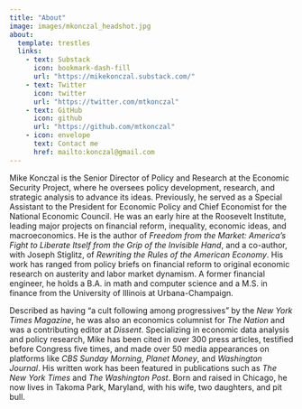 ```yaml
---
title: "About"
image: images/mkonczal_headshot.jpg
about:
  template: trestles
  links:
    - text: Substack
      icon: bookmark-dash-fill
      url: "https://mikekonczal.substack.com/"
    - text: Twitter
      icon: twitter
      url: "https://twitter.com/mtkonczal"
    - text: GitHub
      icon: github
      url: "https://github.com/mtkonczal"
    - icon: envelope
      text: Contact me
      href: mailto:konczal@gmail.com
---
```


Mike Konczal is the Senior Director of Policy and Research at the Economic Security Project, where he oversees policy development, research, and strategic analysis to advance its ideas. Previously, he served as a Special Assistant to the President for Economic Policy and Chief Economist for the National Economic Council. He was an early hire at the Roosevelt Institute, leading major projects on financial reform, inequality, economic ideas, and macroeconomics. He is the author of *Freedom from the Market: America's Fight to Liberate Itself from the Grip of the Invisible Hand*, and a co-author, with Joseph Stiglitz, of *Rewriting the Rules of the American Economy*. His work has ranged from policy briefs on financial reform to original economic research on austerity and labor market dynamism. A former financial engineer, he holds a B.A. in math and computer science and a M.S. in finance from the University of Illinois at Urbana-Champaign.

Described as having "a cult following among progressives" by the *New York Times Magazine*, he was also an economics columnist for *The Nation* and was a contributing editor at *Dissent*. Specializing in economic data analysis and policy research, Mike has been cited in over 300 press articles, testified before Congress five times, and made over 50 media appearances on platforms like *CBS Sunday Morning*, *Planet Money*, and *Washington Journal*. His written work has been featured in publications such as *The New York Times* and *The Washington Post*. Born and raised in Chicago, he now lives in Takoma Park, Maryland, with his wife, two daughters, and pit bull.
